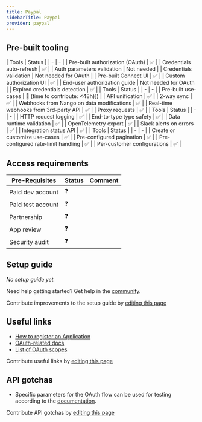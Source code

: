 ```yaml
---
title: Paypal
sidebarTitle: Paypal
provider: paypal
---
```




<Overview />

## Pre-built tooling

<AccordionGroup>
<Accordion title="✅ Authorization">
| Tools | Status |
| - | - |
| Pre-built authorization (OAuth) | ✅ |
| Credentials auto-refresh | ✅ |
| Auth parameters validation | Not needed |
| Credentials validation | Not needed for OAuth |
| Pre-built Connect UI | ✅ |
| Custom authorization UI | ✅ |
| End-user authorization guide | Not needed for OAuth |
| Expired credentials detection | ✅ |
</Accordion>
<Accordion title="✅ Read & write data">
| Tools | Status |
| - | - |
| Pre-built use-cases | 🚫 (time to contribute: &lt;48h)]) |
| API unification | ✅ |
| 2-way sync | ✅ |
| Webhooks from Nango on data modifications | ✅ |
| Real-time webhooks from 3rd-party API | ✅ |
| Proxy requests | ✅ |
</Accordion>
<Accordion title="✅ Observability & data quality">
| Tools | Status |
| - | - |
| HTTP request logging | ✅ |
| End-to-type type safety | ✅ |
| Data runtime validation | ✅ |
| OpenTelemetry export | ✅ |
| Slack alerts on errors | ✅ |
| Integration status API | ✅ |
</Accordion>
<Accordion title="✅ Customization">
| Tools | Status |
| - | - |
| Create or customize use-cases | ✅ |
| Pre-configured pagination | ✅ |
| Pre-configured rate-limit handling | ✅ |
| Per-customer configurations | ✅ |
</Accordion>
</AccordionGroup>

<PreBuiltUseCases />

## Access requirements
| Pre-Requisites | Status | Comment|
| - | - | - |
| Paid dev account | ❓ |  |
| Paid test account | ❓ |  |
| Partnership | ❓ | |
| App review | ❓ |  |
| Security audit | ❓ | |


## Setup guide

_No setup guide yet._

<Tip>Need help getting started? Get help in the [community](https://nango.dev/slack).</Tip>

<Note>Contribute improvements to the setup guide by [editing this page](https://github.com/nangohq/nango/tree/master/docs-v2/integrations/all/paypal.mdx)</Note>


## Useful links

-   [How to register an Application](https://developer.paypal.com/dashboard/applications/live)
-   [OAuth-related docs](https://developer.paypal.com/api/rest/authentication/)
-   [List of OAuth scopes](https://developer.paypal.com/api/rest/requests#:~:text=if%20not%20provided.-,scope,-Optional)

<Note>Contribute useful links by [editing this page](https://github.com/nangohq/nango/tree/master/docs-v2/integrations/all/paypal.mdx)</Note>

## API gotchas

- Specific parameters for the OAuth flow can be used for testing according to the [documentation](https://developer.paypal.com/tools/sandbox).

<Note>Contribute API gotchas by [editing this page](https://github.com/nangohq/nango/tree/master/docs-v2/integrations/all/paypal.mdx)</Note>
